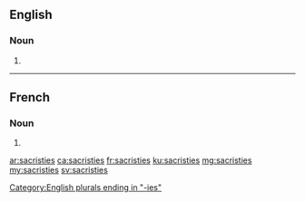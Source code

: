 ==English==

===Noun===
{{head|en|noun plural form}}

# {{plural of|sacristy|lang=en}}

[[Category:English plurals ending in "-ies"]]

----

==French==

===Noun===
{{head|fr|noun plural form|g=f}}

# {{plural of|sacristie|lang=fr}}

[[ar:sacristies]]
[[ca:sacristies]]
[[fr:sacristies]]
[[ku:sacristies]]
[[mg:sacristies]]
[[my:sacristies]]
[[sv:sacristies]]